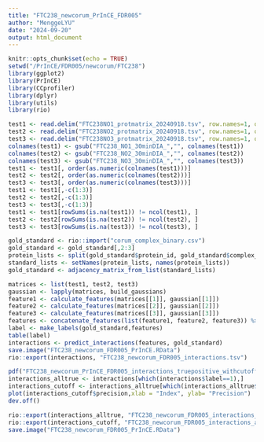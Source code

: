 ```yaml
---
title: "FTC238_newcorum_PrInCE_FDR005"
author: "MenggeLYU"
date: "2024-09-20"
output: html_document
---
```


```r
knitr::opts_chunk$set(echo = TRUE)
setwd("/PrInCE/FDR005/newcorum/FTC238")
library(ggplot2)
library(PrInCE)
library(CCprofiler)
library(dplyr)
library(utils)
library(rio)
```


```r
test1 <- read.delim("FTC238NO1_protmatrix_20240918.tsv", row.names=1, quote="")
test2 <- read.delim("FTC238NO2_protmatrix_20240918.tsv", row.names=1, quote="")
test3 <- read.delim("FTC238NO3_protmatrix_20240918.tsv", row.names=1, quote="")
colnames(test1) <- gsub("FTC238_NO1_30minDIA_","", colnames(test1))
colnames(test2) <- gsub("FTC238_NO2_30minDIA_","", colnames(test2))
colnames(test3) <- gsub("FTC238_NO3_30minDIA_","", colnames(test3))
test1 <- test1[, order(as.numeric(colnames(test1)))]
test2 <- test2[, order(as.numeric(colnames(test2)))]
test3 <- test3[, order(as.numeric(colnames(test3)))]
test1 <- test1[,-c(1:3)]
test2 <- test2[,-c(1:3)]
test3 <- test3[,-c(1:3)]
test1 <- test1[rowSums(is.na(test1)) != ncol(test1), ]
test2 <- test2[rowSums(is.na(test2)) != ncol(test2), ]
test3 <- test3[rowSums(is.na(test3)) != ncol(test3), ]
```


```r
gold_standard <- rio::import("corum_complex_binary.csv")
gold_standard <- gold_standard[,2:3]
protein_lists <- split(gold_standard$protein_id, gold_standard$complex_name)
standard_lists <- setNames(protein_lists, names(protein_lists))
gold_standard <- adjacency_matrix_from_list(standard_lists)
```


```r
matrices <- list(test1, test2, test3)
gaussian <- lapply(matrices, build_gaussians)
feature1 <- calculate_features(matrices[[1]], gaussian[[1]])
feature2 <- calculate_features(matrices[[2]], gaussian[[2]])
feature3 <- calculate_features(matrices[[3]], gaussian[[3]])
features <- concatenate_features(list(feature1, feature2, feature3)) %>% replace_missing_data()
label <- make_labels(gold_standard,features)
table(label)
interactions <- predict_interactions(features, gold_standard)
save.image("FTC238_newcorum_FDR005_PrInCE.RData")
rio::export(interactions, "FTC238_newcorum_FDR005_interactions.tsv")
```


```r
pdf("FTC238_newcorum_PrInCE_FDR005_interactions_truepositive_withcutoff05.pdf")
interactions_alltrue <- interactions[which(interactions$label==1),]
interactions_cutoff <- interactions_alltrue[which(interactions_alltrue$score>0.5),]
plot(interactions_cutoff$precision,xlab = "Index", ylab= "Precision")
dev.off()
```

```r
rio::export(interactions_alltrue, "FTC238_newcorum_FDR005_interactions_alltrue.tsv")
rio::export(interactions_cutoff, "FTC238_newcorum_FDR005_interactions_alltrue_over05.tsv")
save.image("FTC238_newcorum_FDR005_PrInCE.RData")
```